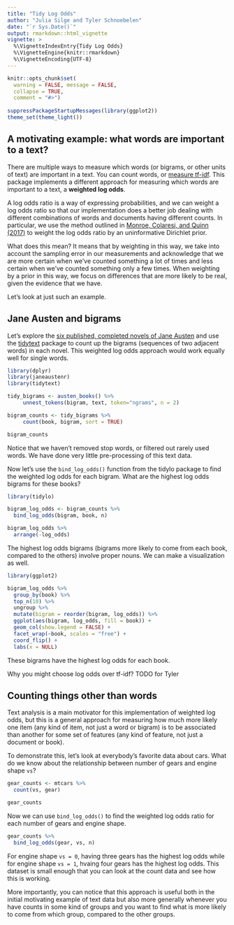 ```yaml
---
title: "Tidy Log Odds"
author: "Julia Silge and Tyler Schnoebelen"
date: "`r Sys.Date()`"
output: rmarkdown::html_vignette
vignette: >
  %\VignetteIndexEntry{Tidy Log Odds}
  %\VignetteEngine{knitr::rmarkdown}
  %\VignetteEncoding{UTF-8}
---
```


```r
knitr::opts_chunk$set(
  warning = FALSE, message = FALSE,
  collapse = TRUE,
  comment = "#>")
  
suppressPackageStartupMessages(library(ggplot2))
theme_set(theme_light())
```

## A motivating example: what words are important to a text?

There are multiple ways to measure which words (or bigrams, or other units of text) are important in a text. You can count words, or [measure tf-idf](https://www.tidytextmining.com/tfidf.html). This package implements a different approach for measuring which words are important to a text, a **weighted log odds**.

A log odds ratio is a way of expressing probabilities, and we can weight a log odds ratio so that our implementation does a better job dealing with different combinations of words and documents having different counts. In particular, we use the method outlined in [Monroe, Colaresi, and Quinn (2017)](https://doi.org/10.1093/pan/mpn018) to weight the log odds ratio by an uninformative Dirichlet prior. 

What does this mean? It means that by weighting in this way, we take into account the sampling error in our measurements and acknowledge that we are more certain when we've counted something a lot of times and less certain when we've counted something only a few times. When weighting by a prior in this way, we focus on differences that are more likely to be real, given the evidence that we have.

Let's look at just such an example.

## Jane Austen and bigrams

Let's explore the [six published, completed novels of Jane Austen](https://github.com/juliasilge/janeaustenr) and use the [tidytext](https://github.com/juliasilge/tidytext) package to count up the bigrams (sequences of two adjacent words) in each novel. This weighted log odds approach would work equally well for single words.

```r
library(dplyr)
library(janeaustenr)
library(tidytext)

tidy_bigrams <- austen_books() %>%
     unnest_tokens(bigram, text, token="ngrams", n = 2)

bigram_counts <- tidy_bigrams %>%
     count(book, bigram, sort = TRUE)

bigram_counts
```

Notice that we haven't removed stop words, or filtered out rarely used words. We have done very little pre-processing of this text data.

Now let's use the `bind_log_odds()` function from the tidylo package to find the weighted log odds for each bigram. What are the highest log odds bigrams for these books?

```r
library(tidylo)

bigram_log_odds <- bigram_counts %>%
  bind_log_odds(bigram, book, n) 

bigram_log_odds %>%
  arrange(-log_odds)
```

The highest log odds bigrams (bigrams more likely to come from each book, compared to the others) involve proper nouns. We can make a visualization as well.

```r
library(ggplot2)

bigram_log_odds %>%
  group_by(book) %>%
  top_n(10) %>%
  ungroup %>%
  mutate(bigram = reorder(bigram, log_odds)) %>%
  ggplot(aes(bigram, log_odds, fill = book)) +
  geom_col(show.legend = FALSE) +
  facet_wrap(~book, scales = "free") +
  coord_flip() +
  labs(x = NULL)
```

These bigrams have the highest log odds for each book. 

Why you might choose log odds over tf-idf? TODO for Tyler

## Counting things other than words

Text analysis is a main motivator for this implementation of weighted log odds, but this is a general approach for measuring how much more likely one item (any kind of item, not just a word or bigram) is to be associated than another for some set of features (any kind of feature, not just a document or book).

To demonstrate this, let's look at everybody's favorite data about cars. What do we know about the relationship between number of gears and engine shape `vs`?

```r
gear_counts <- mtcars %>%
  count(vs, gear)

gear_counts
```

Now we can use `bind_log_odds()` to find the weighted log odds ratio for each number of gears and engine shape.

```r
gear_counts %>%
  bind_log_odds(gear, vs, n)
```

For engine shape `vs = 0`, having three gears has the highest log odds while for engine shape `vs = 1`, hvaing four gears has the highest log odds. This dataset is small enough that you can look at the count data and see how this is working. 

More importantly, you can notice that this approach is useful both in the initial motivating example of text data but also more generally whenever you have counts in some kind of groups and you want to find what is more likely to come from which group, compared to the other groups.
